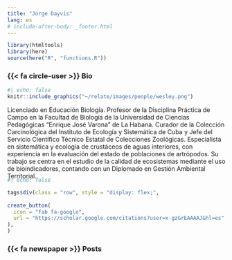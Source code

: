 ```yaml
---
title: "Jorge Dayvis"
lang: es
# include-after-body: _footer.html
---
```


```r
library(htmltools)
library(here)
source(here("R", "functions.R"))
```

### {{< fa circle-user >}} Bio 

:::{.bio-row}
:::{.bio-column-right}

```r
#| echo: false
knitr::include_graphics("~/relate/images/people/wesley.png")
```
:::

:::{.bio-column-left}
Licenciado en Educación Biología. Profesor de la Disciplina Práctica de Campo en la Facultad de Biología de la Universidad de Ciencias Pedagógicas "Enrique José Varona" de La Habana. Curador de la Colección Carcinológica del Instituto de Ecología y Sistemática de Cuba y Jefe del Servicio Científico Técnico Estatal de Colecciones Zoológicas. Especialista en sistemática y ecología de crustáceos de aguas interiores, con experiencia en la evaluación del estado de poblaciones de artrópodos. Su trabajo se centra en el estudio de la calidad de ecosistemas mediante el uso de bioindicadores, contando con un Diplomado en Gestión Ambiental Territorial.
:::
:::

:::{.column-body style="margin-top:-20px;"}
```r
#| echo: false

tags$div(class = "row", style = "display: flex;",
         
create_button(
  icon = "fab fa-google",
  url = "https://scholar.google.com/citations?user=x-gzGrEAAAAJ&hl=es"
),
)
```
:::


### {{< fa newspaper >}} Posts 


